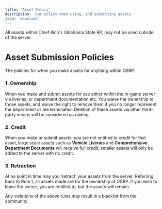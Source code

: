 ```yaml
---
title: 'Asset Policy'
description: 'Our policy when using, and submitting assets.'
icon: 'download'
---
```


<Note>All assets within Chief Rich's Oklahoma State RP, may not be used outside of the server.</Note>

# Asset Submission Policies
The policies for when you make assets for anything within OSRP.

### 1. Ownership
When you make and submit assets for use either within the in-game server via liveries, or department documentation etc. You waive the ownership to those assets, and waive the right to remove them if you no longer represent the department or are terminated. Deletion of these assets via other third-party means will be considered as raiding.

### 2. Credit
When you make or submit assets, you are not entitled to credit for that asset, large scale assets such as **Vehicle Liveries** and **Comprehensive Department Documents** will receive full credit, smaller assets will only be added to the server with no credit.

### 3. Retraction
At no point in time may you 'retract' your assets from the server. Referring back to Rule 1, all assets made are for the ownership of OSRP. If you wish to leave the server, you are entitled to, but the assets will remain.

<Warning>Any violations of the above rules may result in a blacklist from the community</Warning>
